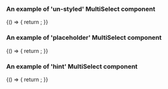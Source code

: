 
<Meta title="DCXLibrary/Form/MultiSelect" component={MultiSelect} />

### An example of 'un-styled' MultiSelect component

<Canvas>
  <Story name="un-styled">
    {() => {
      return <MultiSelect
        selectOptions={[
            { label: 'option 1 label', value: 'option 1 value' },
            { label: 'option 2 label', value: 'option 2 value' },
            { label: 'option 3 label', value: 'option 3 value' },
        ]}
      />;
    }}
  </Story>
</Canvas>

### An example of 'placeholder' MultiSelect component

<Canvas>
  <Story name="placeholder">
    {() => {
      return <MultiSelect
        selectOptions={[
            { label: 'option 1 label', value: 'option 1 value' },
            { label: 'option 2 label', value: 'option 2 value' },
            { label: 'option 3 label', value: 'option 3 value' },
        ]}
        inputProperties={{
            placeholder: 'with a placeholder'
        }}
      />;
    }}
  </Story>
</Canvas>

### An example of 'hint' MultiSelect component

<Canvas>
  <Story name="hint">
    {() => {
      return <MultiSelect
        selectOptions={[
            { label: 'option 1 label', value: 'option 1 value' },
            { label: 'option 2 label', value: 'option 2 value' },
            { label: 'option 3 label', value: 'option 3 value' },
        ]}
        hintText="with hint text"
      />;
    }}
  </Story>
</Canvas>

